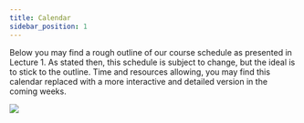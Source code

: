 ```yaml
---
title: Calendar
sidebar_position: 1
---
```


Below you may find a rough outline of our course schedule as presented in Lecture 1. As stated then, this schedule is subject to change, but the ideal is to stick to the outline. Time and resources allowing, you may find this calendar replaced with a more interactive and detailed version in the coming weeks.

<img src='/img/calendar.png' />
